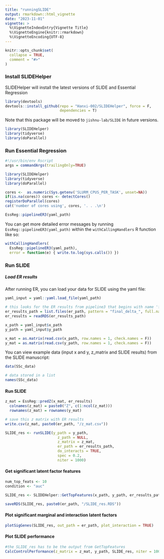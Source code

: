 ```yaml
---
title: "runningSLIDE"
output: rmarkdown::html_vignette
date: "2023-11-01"
vignette: >
  %\VignetteIndexEntry{Vignette Title}
  %\VignetteEngine{knitr::rmarkdown}
  %\VignetteEncoding{UTF-8}
---
```


```r
knitr::opts_chunk$set(
  collapse = TRUE,
  comment = "#>"
)
```

### Install SLIDEHelper
SLIDEHelper will install the latest versions of SLIDE and Essential Regression
```r
library(devtools)
devtools::install_github(repo = "Hanxi-002/SLIDEHelper", force = F,
                         dependencies = T)
```

Note that this package will be moved to `jishnu-lab/SLIDE` in future versions.
```r
library(SLIDEHelper)
library(tidyverse)
library(doParallel)
```

### Run Essential Regression
```r
#!/usr/bin/env Rscript
args = commandArgs(trailingOnly=TRUE)

library(SLIDEHelper)
library(tidyverse)
library(doParallel)

cores <-  as.numeric(Sys.getenv('SLURM_CPUS_PER_TASK', unset=NA))
if(is.na(cores)) cores <- detectCores()
registerDoParallel(cores)
cat('number of cores using', cores, '. . .\n')

EssReg::pipelineER3(yaml_path)
```

You can get more detailed error messages by running `EssReg::pipelineER3(yaml_path)` within the `withCallingHandlers` R function like so:
```r
withCallingHandlers(
  EssReg::pipelineER3(yaml_path), 
  error = function(e) { write.to.log(sys.calls()) })
```

### Run SLIDE

##### Load ER results
After running ER, you can load your data for SLIDE using the yaml file:
```r
yaml_input = yaml::yaml.load_file(yaml_path)

# this looks for the ER results from pipeline3 that begins with name 'final_delta...' 
er_results_path = list.files(er_path, pattern = "final_delta_", full.names = T)
er_results = readRDS(er_results_path)

x_path = yaml_input$x_path
y_path = yaml_input$y_path

x_mat = as.matrix(read.csv(x_path, row.names = 1, check.names = F))
y_mat = as.matrix(read.csv(y_path, row.names = 1, check.names = F))

```

You can view example data (input x and y, z_matrix and SLIDE results) from the SLIDE manuscript:
```r
data(SSc_data)

# data stored in a list
names(SSc_data)
```

#### Run SLIDE
```r
z_mat = EssReg::predZ(x_mat, er_results)
  colnames(z_mat) = paste0("Z", c(1:ncol(z_mat)))
  rownames(z_mat) = rownames(y_mat)

# save this z matrix with ER results  
write.csv(z_mat, paste0(er_path, "/z_mat.csv"))

SLIDE_res <- runSLIDE(y_path = y_path,
                        z_path = NULL,
                        z_matrix = z_mat,
                        er_path = er_results_path,
                        do_interacts = TRUE,
                        spec = 0.2,
                        niter = 1000)
```

#### Get significant latent factor features
```r
num_top_feats <- 10
condition <- "auc"

SLIDE_res <- SLIDEHelper::GetTopFeatures(x_path, y_path, er_results_path, out_path = er_path, SLIDE_res, num_top_feats = num_top_feats, condition)

saveRDS(SLIDE_res, paste0(er_path, "/SLIDE_res.RDS"))
```

#### Plot significant marginal and interaction latent factors
```r
plotSigGenes(SLIDE_res, out_path = er_path, plot_interaction = TRUE)

```

#### Plot SLIDE performance
```r
#the SLIDE_res has to be the output from GetTopFeatures
CalcControlPerformance(z_matrix = z_mat, y_path, SLIDE_res, niter = 1000, condition, out_path = er_path)
```


